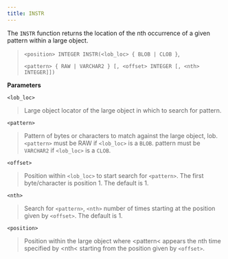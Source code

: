 ```yaml
---
title: INSTR
---
```


The `INSTR` function returns the location of the nth occurrence of a given pattern within a large object.

> `<position> INTEGER INSTR(<lob_loc> { BLOB | CLOB }`,
> 
> `<pattern> { RAW | VARCHAR2 } [, <offset> INTEGER [, <nth> INTEGER]])`

**Parameters**

`<lob_loc>`

> Large object locator of the large object in which to search for pattern.

`<pattern>`

> Pattern of bytes or characters to match against the large object, lob. `<pattern>` must be RAW if `<lob_loc>` is a `BLOB`. pattern must be `VARCHAR2` if `<lob_loc>` is a `CLOB`.

`<offset>`

> Position within `<lob_loc>` to start search for `<pattern>`. The first byte/character is position 1. The default is 1.

`<nth>`

> Search for `<pattern>`, `<nth>` number of times starting at the position given by `<offset>`. The default is 1.

`<position>`

> Position within the large object where \<pattern\< appears the nth time specified by \<nth\< starting from the position given by `<offset>`.
